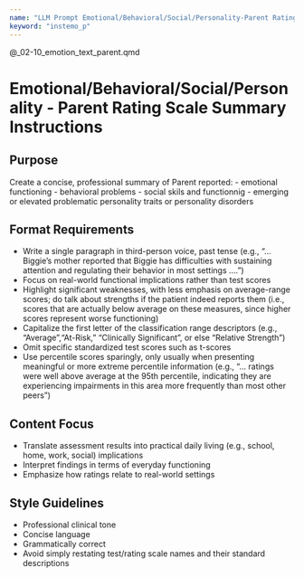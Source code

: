 ```yaml
---
name: "LLM Prompt Emotional/Behavioral/Social/Personality-Parent Ratings"
keyword: "instemo_p"
---
```


@_02-10_emotion_text_parent.qmd

# Emotional/Behavioral/Social/Personality - Parent Rating Scale Summary Instructions

## Purpose

Create a concise, professional summary of Parent reported:
- emotional functioning
- behavioral problems
- social skils and functionnig
- emerging or elevated problematic personality traits or personality disorders

## Format Requirements

- Write a single paragraph in third-person voice, past tense (e.g., "... Biggie's mother reported that Biggie has difficulties with sustaining attention and regulating their behavior in most settings ....")
- Focus on real-world functional implications rather than test scores
- Highlight significant weaknesses, with less emphasis on average-range scores; do talk about strengths if the patient indeed reports them (i.e., scores that are actually below average on these measures, since higher scores represent worse functioning)
- Capitalize the first letter of the classification range descriptors (e.g., "Average","At-Risk," "Clinically Significant", or else "Relative Strength")
- Omit specific standardized test scores such as t-scores
- Use percentile scores sparingly, only usually when presenting meaningful or more extreme percentile information (e.g., "... ratings were well above average at the 95th percentile, indicating they are experiencing impairments in this area more frequently than most other peers")

## Content Focus

- Translate assessment results into practical daily living (e.g., school, home, work, social) implications
- Interpret findings in terms of everyday functioning
- Emphasize how ratings relate to real-world settings

## Style Guidelines

- Professional clinical tone
- Concise language
- Grammatically correct
- Avoid simply restating test/rating scale names and their standard descriptions
